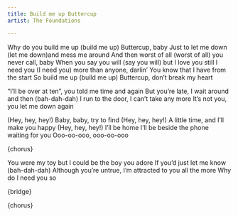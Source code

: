 ```yaml
---
title: Build me up Buttercup
artist: The Foundations

---
```



:::{.song-chorus}
Why do you build me up (build me up) Buttercup, baby
Just to let me down (let me down)and mess me around
And then worst of all (worst of all) you never call, baby
When you say you will (say you will) but I love you still
I need you (I need you) more than anyone, darlin'
You know that I have from the start
So build me up (build me up) Buttercup, 
don't break my heart
:::

"I'll be over at ten", you told me time and again
But you're late, I wait around and then (bah-dah-dah)
I run to the door, I can't take any more
It's not you, you let me down again

:::{.song-bridge}
(Hey, hey, hey!) Baby, baby, try to find
(Hey, hey, hey!) A little time, and I'll make you happy
(Hey, hey, hey!) I'll be home
I'll be beside the phone waiting for you
Ooo-oo-ooo, ooo-oo-ooo
:::

{chorus}

You were my toy but I could be the boy you adore
If you'd just let me know (bah-dah-dah)
Although you're untrue, I'm attracted to you all the more
Why do I need you so

{bridge}

{chorus}


